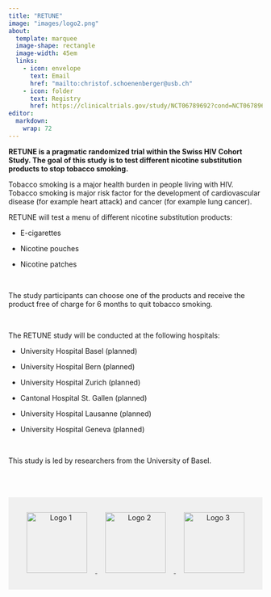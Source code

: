 ```yaml
---
title: "RETUNE"
image: "images/logo2.png"
about:
  template: marquee
  image-shape: rectangle
  image-width: 45em
  links:
    - icon: envelope
      text: Email
      href: "mailto:christof.schoenenberger@usb.ch"  
    - icon: folder
      text: Registry
      href: https://clinicaltrials.gov/study/NCT06789692?cond=NCT06789692&rank=1
editor: 
  markdown: 
    wrap: 72
---
```


**RETUNE is a pragmatic randomized trial within the Swiss HIV Cohort
Study. The goal of this study is to test different nicotine substitution
products to stop tobacco smoking.**

Tobacco smoking is a major health burden in people living with HIV.
Tobacco smoking is major risk factor for the development of
cardiovascular disease (for example heart attack) and cancer (for
example lung cancer).

RETUNE will test a menu of different nicotine substitution products:

-   E-cigarettes

-   Nicotine pouches

-   Nicotine patches

<p> </p>

The study participants can choose one of the products and receive the
product free of charge for 6 months to quit tobacco smoking.

<p> </p>

The RETUNE study will be conducted at the following hospitals:

-   University Hospital Basel (planned)

-   University Hospital Bern (planned)

-   University Hospital Zurich (planned)

-   Cantonal Hospital St. Gallen (planned)

-   University Hospital Lausanne (planned)

-   University Hospital Geneva (planned)

<p> </p>

This study is led by researchers from the University of Basel.

::: {style="background-color: #f0f0f0; padding: 1rem; text-align: center; margin-top: 4rem;"}
<p><a href="https://www.shcs.ch" target="_blank">
<img src="images/shcs_logo Kopie.jpg" alt="Logo 1" style="height:120px; margin: 0 1rem;"/>
</a>
<a href="https://www.tpf.admin.ch/tpf/de/home/fonds/tabakpraeventionsfonds.html" target="_blank">
<img src="images/logoBAG.png" alt="Logo 2" style="height:120px; margin: 0 1rem;"/>
</a>
<a href="https://www.snf.ch/en/RDtCf0PZrKDKwsI6/funding/careers/md-phd-programme" target="_blank">
<img src="images/SNSF.png" alt="Logo 3" style="height:120px; margin: 0 1rem;"/>
</a></p>
:::
